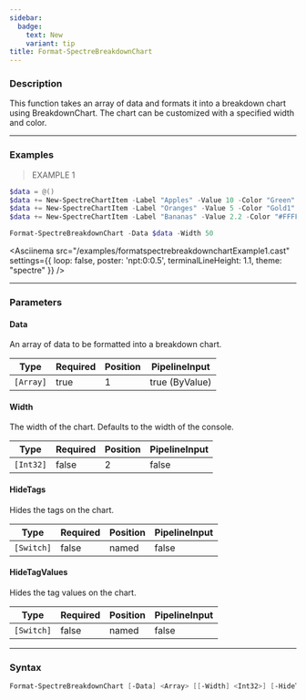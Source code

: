 ```yaml
---
sidebar:
  badge:
    text: New
    variant: tip
title: Format-SpectreBreakdownChart
---
```





### Description

This function takes an array of data and formats it into a breakdown chart using BreakdownChart. The chart can be customized with a specified width and color.

---

### Examples
> EXAMPLE 1

```powershell
$data = @()
$data += New-SpectreChartItem -Label "Apples" -Value 10 -Color "Green"
$data += New-SpectreChartItem -Label "Oranges" -Value 5 -Color "Gold1"
$data += New-SpectreChartItem -Label "Bananas" -Value 2.2 -Color "#FFFF00"

Format-SpectreBreakdownChart -Data $data -Width 50
```
<Asciinema
    src="/examples/formatspectrebreakdownchartExample1.cast"
    settings={{
        loop: false,
        poster: 'npt:0:0.5',
        terminalLineHeight: 1.1,
        theme: "spectre"
    }}
/>

---

### Parameters
#### **Data**
An array of data to be formatted into a breakdown chart.

|Type     |Required|Position|PipelineInput |
|---------|--------|--------|--------------|
|`[Array]`|true    |1       |true (ByValue)|

#### **Width**
The width of the chart. Defaults to the width of the console.

|Type     |Required|Position|PipelineInput|
|---------|--------|--------|-------------|
|`[Int32]`|false   |2       |false        |

#### **HideTags**
Hides the tags on the chart.

|Type      |Required|Position|PipelineInput|
|----------|--------|--------|-------------|
|`[Switch]`|false   |named   |false        |

#### **HideTagValues**
Hides the tag values on the chart.

|Type      |Required|Position|PipelineInput|
|----------|--------|--------|-------------|
|`[Switch]`|false   |named   |false        |

---

### Syntax
```powershell
Format-SpectreBreakdownChart [-Data] <Array> [[-Width] <Int32>] [-HideTags] [-HideTagValues] [<CommonParameters>]
```
